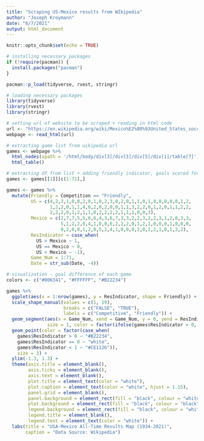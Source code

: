 ```yaml
---
title: "Scraping US-Mexico results from WIkipedia"
author: "Joseph Kroymann"
date: "6/7/2021"
output: html_document
---
```


```r
knitr::opts_chunk$set(echo = TRUE)
```

```r
# installing necessary packages
if (!require(pacman)) {
  install.packages("pacman")
}

pacman::p_load(tidyverse, rvest, stringr)

# loading necessary packages
library(tidyverse)
library(rvest)
library(stringr)
```

```r
# setting url of website to be scraped + reading in html code
url <- "https://en.wikipedia.org/wiki/Mexico%E2%80%93United_States_soccer_rivalry#List_of_Matches_2"
webpage <- read_html(url)

# extracting game list from wikipedia url
games <- webpage %>%
  html_nodes(xpath = '/html/body/div[3]/div[3]/div[5]/div[1]/table[7]') %>%
  html_table() 

# extracting df from list + adding friendly indicator, goals scored for us and mexico each game
games <- games[[1]][c(1:71),] 

games <- games %>%
  mutate(Friendly = Competition == "Friendly", 
         US = c(4,2,3,1,0,0,2,0,1,0,2,3,0,2,0,1,1,0,1,0,0,0,0,0,1,2,
                1,2,2,0,1,1,4,0,2,0,2,0,0,1,1,3,2,2,0,1,2,0,1,1,2,2,
                2,2,2,0,1,2,1,1,0,2,2,2,2,1,1,1,0,0,3),
         Mexico = c(2,7,7,5,5,6,6,4,3,6,7,3,3,2,2,3,2,2,3,1,2,0,3,3,  
                    5,1,2,2,0,4,1,0,0,0,2,2,2,0,1,2,1,0,0,0,1,0,0,0,
                    0,2,0,0,1,2,0,5,2,4,1,0,0,0,2,0,2,2,1,0,1,3,2),
         ResIndicator = case_when(
           US > Mexico ~ 1,
           US == Mexico ~ 0,
           US < Mexico ~ -1),
         Game_Num = 1:71,
         Date = str_sub(Date, -4))
```

```r
# visualization - goal difference of each game
colors <- c("#006341", "#FFFFFF", "#B22234")

games %>%
  ggplot(aes(x = 1:nrow(games), y = ResIndicator, shape = Friendly)) +
  scale_shape_manual(values = c(1, 19),
                     breaks = c("FALSE", "TRUE"),
                     labels = c("Competitive", "Friendly")) +
  geom_segment(aes(x = Game_Num, xend = Game_Num, y = 0, yend = ResIndicator), 
               size = 1, color = factor(ifelse(games$ResIndicator > 0, "#3C3B6E", "#006341"))) +
  geom_point(color = factor(case_when(
    games$ResIndicator > 0 ~ "#B22234",
    games$ResIndicator == 0 ~ "white",
    games$ResIndicator < 1 ~ "#CE1126")),
    size = 3) +
  ylim(-1.3, 1.3) +
  theme(axis.title = element_blank(),
        axis.ticks = element_blank(),
        axis.text = element_blank(),
        plot.title = element_text(color = "white"),
        plot.caption = element_text(color = "white", hjust = 1.15),
        panel.grid = element_blank(),
        panel.background = element_rect(fill = "black", colour = "white"),
        plot.background = element_rect(fill = "black", colour = "black"),
        legend.background = element_rect(fill = "black", colour = "white"),
        legend.title = element_blank(),
        legend.text = element_text(color = "white")) +
  labs(title = "USA-Mexico All-Time Results Map (1934-2021)",
       caption = "Data Source: Wikipedia")
        
```



